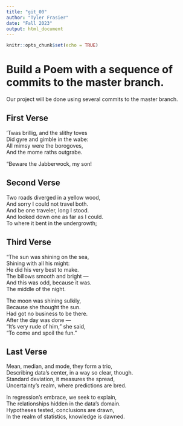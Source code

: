 ```yaml
---
title: "git_00"
author: "Tyler Frasier"
date: "Fall 2023"
output: html_document
---
```


```r
knitr::opts_chunk$set(echo = TRUE)
```
# Build a Poem with a sequence of commits to the master branch.
Our project will be done using several commits to the master branch.
<!-- Do not modify or change any text in "!--" bracketed areas such as this --- these are instructions to
you, if you change any of this the git program will notice it and compromise your git merging strategy !-->

## First Verse
’Twas brillig, and the slithy toves   
      Did gyre and gimble in the wabe:   
All mimsy were the borogoves,   
      And the mome raths outgrabe.   

“Beware the Jabberwock, my son!   





<!--Put the first five lines of a poem by Lewis Carrol in this section!-->

## Second Verse
<!--Put the first five lines of a poem by Robert Frost here!-->
Two roads diverged in a yellow wood,  
And sorry I could not travel both.   
And be one traveler, long I stood.   
And looked down one as far as I could.   
To where it bent in the undergrowth;    

## Third Verse
<!--Put the first two verses of The Walrus and the Carpenter here!-->
"The sun was shining on the sea,    
      Shining with all his might:    
He did his very best to make.   
      The billows smooth and bright —    
And this was odd, because it was.   
      The middle of the night.    

The moon was shining sulkily,    
      Because she thought the sun.   
Had got no business to be there.   
      After the day was done —    
"It's very rude of him," she said,    
      "To come and spoil the fun."    

## Last Verse
<!--Put a short poem of your choice 8-20 lines,here!-->
Mean, median, and mode, they form a trio,     
Describing data's center, in a way so clear, though.    
Standard deviation, it measures the spread,    
Uncertainty's realm, where predictions are bred.    

In regression's embrace, we seek to explain,    
The relationships hidden in the data's domain.    
Hypotheses tested, conclusions are drawn,    
In the realm of statistics, knowledge is dawned.    
